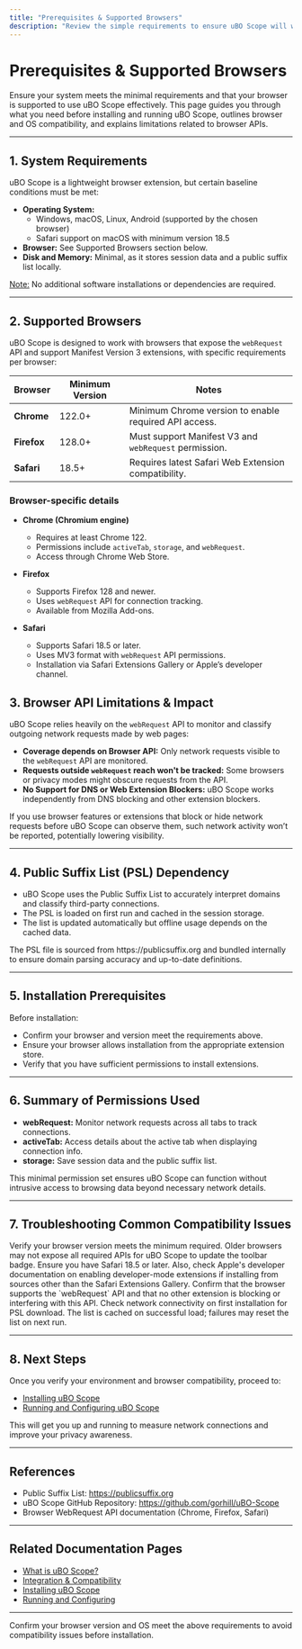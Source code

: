 ```yaml
---
title: "Prerequisites & Supported Browsers"
description: "Review the simple requirements to ensure uBO Scope will work on your system. Understand which browsers and operating systems are supported, and learn about limitations rooted in browser APIs."
---
```


# Prerequisites & Supported Browsers

Ensure your system meets the minimal requirements and that your browser is supported to use uBO Scope effectively. This page guides you through what you need before installing and running uBO Scope, outlines browser and OS compatibility, and explains limitations related to browser APIs.

---

## 1. System Requirements

uBO Scope is a lightweight browser extension, but certain baseline conditions must be met:

- **Operating System:** 
  - Windows, macOS, Linux, Android (supported by the chosen browser)
  - Safari support on macOS with minimum version 18.5
- **Browser:** See Supported Browsers section below.
- **Disk and Memory:** Minimal, as it stores session data and a public suffix list locally.

<u>Note:</u> No additional software installations or dependencies are required.

---

## 2. Supported Browsers

uBO Scope is designed to work with browsers that expose the `webRequest` API and support Manifest Version 3 extensions, with specific requirements per browser:

| Browser     | Minimum Version   | Notes                      |
|-------------|-------------------|----------------------------|
| **Chrome**  | 122.0+            | Minimum Chrome version to enable required API access. |
| **Firefox** | 128.0+            | Must support Manifest V3 and `webRequest` permission. |
| **Safari**  | 18.5+             | Requires latest Safari Web Extension compatibility.  |


### Browser-specific details

- **Chrome (Chromium engine)**
  - Requires at least Chrome 122.
  - Permissions include `activeTab`, `storage`, and `webRequest`.
  - Access through Chrome Web Store.

- **Firefox**
  - Supports Firefox 128 and newer.
  - Uses `webRequest` API for connection tracking.
  - Available from Mozilla Add-ons.

- **Safari**
  - Supports Safari 18.5 or later.
  - Uses MV3 format with `webRequest` API permissions.
  - Installation via Safari Extensions Gallery or Apple’s developer channel.


## 3. Browser API Limitations & Impact

uBO Scope relies heavily on the `webRequest` API to monitor and classify outgoing network requests made by web pages:

- **Coverage depends on Browser API:** Only network requests visible to the `webRequest` API are monitored.
- **Requests outside `webRequest` reach won't be tracked:** Some browsers or privacy modes might obscure requests from the API.
- **No Support for DNS or Web Extension Blockers:** uBO Scope works independently from DNS blocking and other extension blockers.

<Tip>
If you use browser features or extensions that block or hide network requests before uBO Scope can observe them, such network activity won’t be reported, potentially lowering visibility.
</Tip>

---

## 4. Public Suffix List (PSL) Dependency

- uBO Scope uses the Public Suffix List to accurately interpret domains and classify third-party connections.
- The PSL is loaded on first run and cached in the session storage.
- The list is updated automatically but offline usage depends on the cached data.

<Note>
The PSL file is sourced from https://publicsuffix.org and bundled internally to ensure domain parsing accuracy and up-to-date definitions.
</Note>

---

## 5. Installation Prerequisites

Before installation:

- Confirm your browser and version meet the requirements above.
- Ensure your browser allows installation from the appropriate extension store.
- Verify that you have sufficient permissions to install extensions.

---

## 6. Summary of Permissions Used

- **webRequest:** Monitor network requests across all tabs to track connections.
- **activeTab:** Access details about the active tab when displaying connection info.
- **storage:** Save session data and the public suffix list.

This minimal permission set ensures uBO Scope can function without intrusive access to browsing data beyond necessary network details.

---

## 7. Troubleshooting Common Compatibility Issues

<AccordionGroup title="Troubleshooting Common Issues">
<Accordion title="uBO Scope badge not updating">
Verify your browser version meets the minimum required. Older browsers may not expose all required APIs for uBO Scope to update the toolbar badge.
</Accordion>
<Accordion title="Extension not installing on Safari">
Ensure you have Safari 18.5 or later. Also, check Apple's developer documentation on enabling developer-mode extensions if installing from sources other than the Safari Extensions Gallery.
</Accordion>
<Accordion title="No data shown after installation">
Confirm that the browser supports the `webRequest` API and that no other extension is blocking or interfering with this API.
</Accordion>
<Accordion title="Public Suffix List errors or missing data">
Check network connectivity on first installation for PSL download. The list is cached on successful load; failures may reset the list on next run.
</Accordion>
</AccordionGroup>

---

## 8. Next Steps

Once you verify your environment and browser compatibility, proceed to:

- [Installing uBO Scope](https://github.com/gorhill/uBO-Scope#getting-started--introduction-and-installation-installing-ubo-scope)
- [Running and Configuring uBO Scope](https://github.com/gorhill/uBO-Scope#getting-started--first-steps-usage-validation-running-and-configuring)

This will get you up and running to measure network connections and improve your privacy awareness.

---

## References

- Public Suffix List: https://publicsuffix.org
- uBO Scope GitHub Repository: https://github.com/gorhill/uBO-Scope
- Browser WebRequest API documentation (Chrome, Firefox, Safari)

---

## Related Documentation Pages

- [What is uBO Scope?](../overview/introduction-core-concepts/what-is-ubo-scope)
- [Integration & Compatibility](../overview/architecture-features/integration-and-compatibility)
- [Installing uBO Scope](../getting-started/introduction-and-installation/installing-ubo-scope)
- [Running and Configuring](../getting-started/first-steps-usage-validation/running-and-configuring)

---

<Check>
Confirm your browser version and OS meet the above requirements to avoid compatibility issues before installation.
</Check>